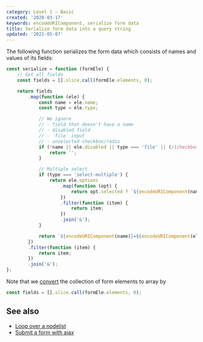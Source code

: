 ```yaml
---
category: Level 1 — Basic
created: '2020-03-17'
keywords: encodeURIComponent, serialize form data
title: Serialize form data into a query string
updated: '2021-05-07'
---
```


The following function serializes the form data which consists of names and values of its fields:

```js
const serialize = function (formEle) {
    // Get all fields
    const fields = [].slice.call(formEle.elements, 0);

    return fields
        .map(function (ele) {
            const name = ele.name;
            const type = ele.type;

            // We ignore
            // - field that doesn't have a name
            // - disabled field
            // - `file` input
            // - unselected checkbox/radio
            if (!name || ele.disabled || type === 'file' || (/(checkbox|radio)/.test(type) && !ele.checked)) {
                return '';
            }

            // Multiple select
            if (type === 'select-multiple') {
                return ele.options
                    .map(function (opt) {
                        return opt.selected ? `${encodeURIComponent(name)}=${encodeURIComponent(opt.value)}` : '';
                    })
                    .filter(function (item) {
                        return item;
                    })
                    .join('&');
            }

            return `${encodeURIComponent(name)}=${encodeURIComponent(ele.value)}`;
        })
        .filter(function (item) {
            return item;
        })
        .join('&');
};
```

Note that we [convert](https://phuoc.ng/collection/html-dom/loop-over-a-nodelist) the collection of form elements to array by

```js
const fields = [].slice.call(formEle.elements, 0);
```

## See also

-   [Loop over a nodelist](https://phuoc.ng/collection/html-dom/loop-over-a-nodelist)
-   [Submit a form with ajax](https://phuoc.ng/collection/html-dom/submit-a-form-with-ajax)
